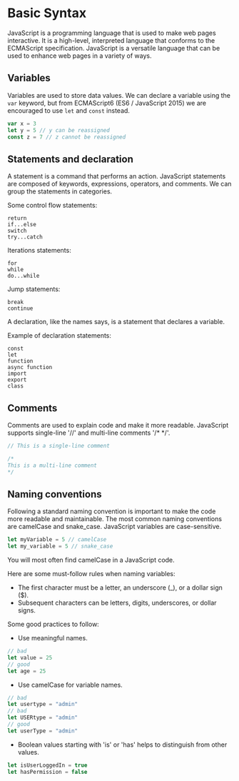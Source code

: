 # Basic Syntax

JavaScript is a programming language that is used to make web pages interactive.
It is a high-level, interpreted language that conforms to the ECMAScript specification.
JavaScript is a versatile language that can be used to enhance web pages in a variety of ways.

## Variables

Variables are used to store data values.
We can declare a variable using the `var` keyword, but from ECMAScript6 (ES6 / JavaScript 2015) we are encouraged to use `let` and `const` instead.

```js
var x = 3
let y = 5 // y can be reassigned
const z = 7 // z cannot be reassigned
```

## Statements and declaration

A statement is a command that performs an action.
JavaScript statements are composed of keywords, expressions, operators, and comments.
We can group the statements in categories.

Some control flow statements:

```text
return
if...else
switch
try...catch
```

Iterations statements:

```text
for
while
do...while
```

Jump statements:

```text
break
continue
```

A declaration, like the names says, is a statement that declares a variable.

Example of declaration statements:

```text
const
let
function
async function
import
export
class
```

## Comments

Comments are used to explain code and make it more readable.
JavaScript supports single-line '//' and multi-line comments '/\* \*/'.

```js
// This is a single-line comment

/*
This is a multi-line comment
*/
```

## Naming conventions

Following a standard naming convention is important to make the code more readable and maintainable.
The most common naming conventions are camelCase and snake_case.
JavaScript variables are case-sensitive.

```js
let myVariable = 5 // camelCase
let my_variable = 5 // snake_case
```

You will most often find camelCase in a JavaScript code.

Here are some must-follow rules when naming variables:

- The first character must be a letter, an underscore (\_), or a dollar sign ($).
- Subsequent characters can be letters, digits, underscores, or dollar signs.

Some good practices to follow:

- Use meaningful names.

```js
// bad
let value = 25
// good
let age = 25
```

- Use camelCase for variable names.

```js
// bad
let usertype = "admin"
// bad
let USERtype = "admin"
// good
let userType = "admin"
```

- Boolean values starting with 'is' or 'has' helps to distinguish from other values.

```js
let isUserLoggedIn = true
let hasPermission = false
```
